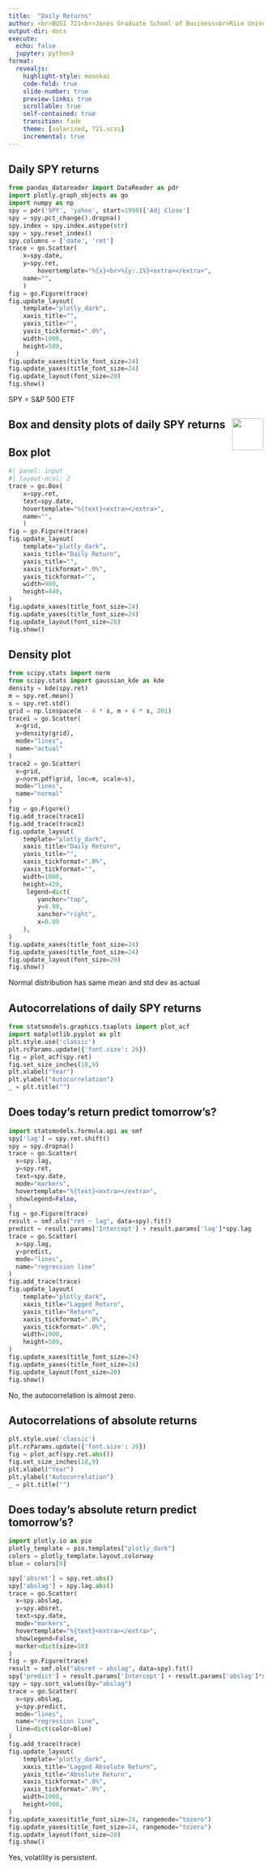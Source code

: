 ```yaml
---
title:  "Daily Returns"
author: <br>BUSI 721<br>Jones Graduate School of Business<br>Rice University<br><br>Kerry Back
output-dir: docs
execute:
  echo: false
  jupyter: python3
format: 
  revealjs:
    highlight-style: monokai
    code-fold: true
    slide-number: true
    preview-links: true
    scrollable: true
    self-contained: true
    transition: fade
    theme: [solarized, 721.scss]
    incremental: true
---
```



## Daily SPY returns

```python
from pandas_datareader import DataReader as pdr
import plotly.graph_objects as go
import numpy as np
spy = pdr('SPY', 'yahoo', start=1990)['Adj Close']
spy = spy.pct_change().dropna()
spy.index = spy.index.astype(str)
spy = spy.reset_index()
spy.columns = ['date', 'ret']
trace = go.Scatter(
    x=spy.date,
    y=spy.ret,
        hovertemplate="%{x}<br>%{y:.1%}<extra></extra>",
    name="",
    )
fig = go.Figure(trace)
fig.update_layout(
    template="plotly_dark",
    xaxis_title="",
    yaxis_title="",
    yaxis_tickformat=".0%",
    width=1000,
    height=500,
  )
fig.update_xaxes(title_font_size=24)
fig.update_yaxes(title_font_size=24)
fig.update_layout(font_size=20)
fig.show()
```
SPY = S&P 500 ETF


## Box and density plots of daily SPY returns <a href="https://bbcx-investments.com/risk/frequency"><img src="images/Rice_Owl.jpg" style="width:.65in;" align="right"> </a>

::: {.panel-tabset}

## Box plot

```python
#| panel: input
#| layout-ncol: 2
trace = go.Box(
    x=spy.ret,
    text=spy.date,
    hovertemplate="%{text}<extra></extra>",
    name="",
    )
fig = go.Figure(trace)
fig.update_layout(
    template="plotly_dark",
    xaxis_title="Daily Return",
    yaxis_title="",
    xaxis_tickformat=".0%",
    yaxis_tickformat="",
    width=980,
    height=440,
)
fig.update_xaxes(title_font_size=24)
fig.update_yaxes(title_font_size=24)
fig.update_layout(font_size=20)
fig.show()
```

## Density plot

```python
from scipy.stats import norm
from scipy.stats import gaussian_kde as kde
density = kde(spy.ret)
m = spy.ret.mean()
s = spy.ret.std()
grid = np.linspace(m - 4 * s, m + 4 * s, 201)
trace1 = go.Scatter(
  x=grid,
  y=density(grid),
  mode="lines",
  name="actual"
)
trace2 = go.Scatter(
  x=grid, 
  y=norm.pdf(grid, loc=m, scale=s), 
  mode="lines", 
  name="normal"
)
fig = go.Figure()
fig.add_trace(trace1)
fig.add_trace(trace2)
fig.update_layout(
    template="plotly_dark",
    xaxis_title="Daily Return",
    yaxis_title="",
    xaxis_tickformat=".0%",
    yaxis_tickformat="",
    width=1000,
    height=420,
     legend=dict(
        yanchor="top", 
        y=0.99, 
        xanchor="right", 
        x=0.99
    ),
)
fig.update_xaxes(title_font_size=24)
fig.update_yaxes(title_font_size=24)
fig.update_layout(font_size=20)
fig.show()
```
Normal distribution has same mean and std dev as actual

:::



## Autocorrelations of daily SPY returns

```python
from statsmodels.graphics.tsaplots import plot_acf
import matplotlib.pyplot as plt
plt.style.use('classic')
plt.rcParams.update({'font.size': 26})
fig = plot_acf(spy.ret)
fig.set_size_inches(18,9)
plt.xlabel("Year")
plt.ylabel("Autocorrelation")
_ = plt.title("")

```


## Does today's return predict tomorrow's?

```python
import statsmodels.formula.api as smf
spy['lag'] = spy.ret.shift()
spy = spy.dropna()
trace = go.Scatter(
  x=spy.lag,
  y=spy.ret,
  text=spy.date,
  mode="markers",
  hovertemplate="%{text}<extra></extra>",
  showlegend=False,
)
fig = go.Figure(trace)
result = smf.ols("ret ~ lag", data=spy).fit()
predict = result.params['Intercept'] + result.params['lag']*spy.lag
trace = go.Scatter(
  x=spy.lag,
  y=predict,
  mode="lines",
  name="regression line"
)
fig.add_trace(trace)
fig.update_layout(
    template="plotly_dark",
    xaxis_title="Lagged Return",
    yaxis_title="Return",
    xaxis_tickformat=".0%",
    yaxis_tickformat=".0%",
    width=1000,
    height=500,
)
fig.update_xaxes(title_font_size=24)
fig.update_yaxes(title_font_size=24)
fig.update_layout(font_size=20)
fig.show()
```

No, the autocorrelation is almost zero.

## Autocorrelations of absolute returns

```python

plt.style.use('classic')
plt.rcParams.update({'font.size': 26})
fig = plot_acf(spy.ret.abs())
fig.set_size_inches(18,9)
plt.xlabel("Year")
plt.ylabel("Autocorrelation")
_ = plt.title("")
```


## Does today's absolute return predict tomorrow's?

```python

import plotly.io as pio
plotly_template = pio.templates["plotly_dark"]
colors = plotly_template.layout.colorway
blue = colors[0]

spy['absret'] = spy.ret.abs()
spy['abslag'] = spy.lag.abs()
trace = go.Scatter(
  x=spy.abslag,
  y=spy.absret,
  text=spy.date,
  mode="markers",
  hovertemplate="%{text}<extra></extra>",
  showlegend=False,
  marker=dict(size=10)
)
fig = go.Figure(trace)
result = smf.ols("absret ~ abslag", data=spy).fit()
spy['predict'] = result.params['Intercept'] + result.params['abslag']*spy.abslag
spy = spy.sort_values(by="abslag")
trace = go.Scatter(
  x=spy.abslag,
  y=spy.predict,
  mode="lines",
  name="regression line",
  line=dict(color=blue)
)
fig.add_trace(trace)
fig.update_layout(
    template="plotly_dark",
    xaxis_title="Lagged Absolute Return",
    yaxis_title="Absolute Return",
    xaxis_tickformat=".0%",
    yaxis_tickformat=".0%",
    width=1000,
    height=500,
)
fig.update_xaxes(title_font_size=24, rangemode="tozero")
fig.update_yaxes(title_font_size=24, rangemode="tozero")
fig.update_layout(font_size=20)
fig.show()
```
Yes, volatility is persistent.


